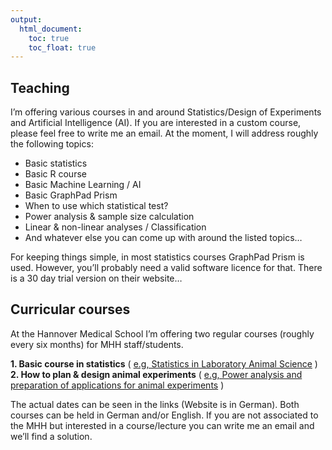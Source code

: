 ```yaml
---
output:
  html_document: 
    toc: true
    toc_float: true
---
```


## Teaching
I'm offering various courses in and around Statistics/Design of Experiments and Artificial Intelligence (AI). If you are interested in a custom course, please feel free to write me an email. At the moment, I will address roughly the following topics:

* Basic statistics
* Basic R course
* Basic Machine Learning / AI
* Basic GraphPad Prism
* When to use which statistical test?
* Power analysis & sample size calculation
* Linear & non-linear analyses / Classification
* And whatever else you can come up with around the listed topics...

For keeping things simple, in most statistics courses GraphPad Prism is used. However, you'll probably need a valid software licence for that. There is a 30 day trial version on their website... 

## Curricular courses
At the Hannover Medical School I'm offering two regular courses (roughly every six months) for MHH staff/students.

**1. Basic course in statistics** ( [e.g, Statistics in Laboratory Animal Science](https://www.mh-hannover.de/ztl-kurse.html#c155391) )  
**2. How to plan & design animal experiments** ( [e.g, Power analysis and preparation of applications for animal experiments](https://www.mh-hannover.de/ztl-kurse.html#c155391) )

The actual dates can be seen in the links (Website is in German). Both courses can be held in German and/or English.
If you are not associated to the MHH but interested in a course/lecture you can write me an email and we'll find a solution.





